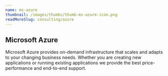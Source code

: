 ```yaml
---
name: ms-azure
thumbnail: /images/thumbs/thumb-ms-azure-icon.png
readMoreSlug: consulting/azure
---
```


## Microsoft Azure

Microsoft Azure provides on-demand infrastructure that scales and adapts to your changing business needs. Whether you are creating new applications or running existing applications we provide the best price-performance and end-to-end support.
